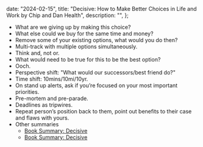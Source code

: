 
  date: "2024-02-15",
  title:
    "Decisive: How to Make Better Choices in Life and Work by Chip and Dan Health",
  description: "",
};


- What are we giving up by making this choice?
- What else could we buy for the same time and money?
- Remove some of your existing options, what would you do then?
- Multi-track with multiple options simultaneously.
- Think and, not or.
- What would need to be true for this to be the best option?
- Ooch.
- Perspective shift: "What would our successors/best friend do?"
- Time shift: 10mins/10mi/10yr.
- On stand up alerts, ask if you’re focused on your most important priorities.
- Pre-mortem and pre-parade.
- Deadlines as tripwires.
- Repeat person’s position back to them, point out benefits to their case and flaws with yours.
- Other summaries
  - [Book Summary: Decisive](https://fourminutebooks.com/decisive-summary/)
  - [Book Summary: Decisive](https://www.samuelthomasdavies.com/book-summaries/business/decisive/)
